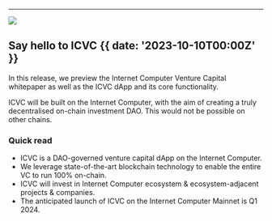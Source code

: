 

---

![](@/images/Announcement1.png)

## Say hello to ICVC {{ date: '2023-10-10T00:00Z' }}

In this release, we preview the Internet Computer Venture Capital whitepaper as well as the ICVC dApp and its core functionality.

ICVC will be built on the Internet Computer, with the aim of creating a truly decentralised on-chain investment DAO. This would not be possible on other chains.

### <SparkleIcon /> Quick read

- ICVC is a DAO-governed venture capital dApp on the Internet Computer.
- We leverage state-of-the-art blockchain technology to enable the entire VC to run 100% on-chain.
- ICVC will invest in Internet Computer ecosystem & ecosystem-adjacent projects & companies.
- The anticipated launch of ICVC on the Internet Computer Mainnet is Q1 2024.

